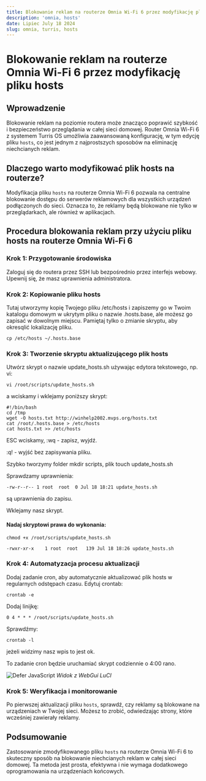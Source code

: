 ```yaml
---
title: Blokowanie reklam na routerze Omnia Wi-Fi 6 przez modyfikację pliku hosts
description: 'omnia, hosts'
date: Lipiec July 18 2024
slug: omnia, turris, hosts
---
```


# Blokowanie reklam na routerze Omnia Wi-Fi 6 przez modyfikację pliku hosts

## Wprowadzenie

Blokowanie reklam na poziomie routera może znacząco poprawić szybkość i bezpieczeństwo przeglądania w całej sieci domowej. Router Omnia Wi-Fi 6 z systemem Turris OS umożliwia zaawansowaną konfigurację, w tym edycję pliku `hosts`, co jest jednym z najprostszych sposobów na eliminację niechcianych reklam.

## Dlaczego warto modyfikować plik hosts na routerze?

Modyfikacja pliku `hosts` na routerze Omnia Wi-Fi 6 pozwala na centralne blokowanie dostępu do serwerów reklamowych dla wszystkich urządzeń podłączonych do sieci. Oznacza to, że reklamy będą blokowane nie tylko w przeglądarkach, ale również w aplikacjach.

## Procedura blokowania reklam przy użyciu pliku hosts na routerze Omnia Wi-Fi 6

### Krok 1: Przygotowanie środowiska

Zaloguj się do routera przez SSH lub bezpośrednio przez interfejs webowy. Upewnij się, że masz uprawnienia administratora.

### Krok 2: Kopiowanie pliku hosts

Tutaj utworzymy kopię Twojego pliku /etc/hosts i zapiszemy go w Twoim katalogu domowym w ukrytym pliku o nazwie .hosts.base, ale możesz go zapisać w dowolnym miejscu. Pamiętaj tylko o zmianie skryptu, aby okresqlić lokalizację pliku.

```shell
cp /etc/hosts ~/.hosts.base
```

### Krok 3: Tworzenie skryptu aktualizującego plik hosts

Utwórz skrypt o nazwie update_hosts.sh używając edytora tekstowego, np. vi:

```shell
vi /root/scripts/update_hosts.sh
```
a wciskamy i wklejamy poniższy skrypt:

```shell
#!/bin/bash
cd /tmp
wget -O hosts.txt http://winhelp2002.mvps.org/hosts.txt
cat /root/.hosts.base > /etc/hosts
cat hosts.txt >> /etc/hosts
```

ESC wciskamy, :wq - zapisz, wyjdź.

:q! - wyjść bez zapisywania pliku.

Szybko tworzymy folder mkdir scripts, plik touch update_hosts.sh

Sprawdzamy uprawnienia:

```shell
-rw-r--r-- 1 root  root  0 Jul 18 18:21 update_hosts.sh
```
są uprawnienia do zapisu.

Wklejamy nasz skrypt.

#### Nadaj skryptowi prawa do wykonania:

```shell
chmod +x /root/scripts/update_hosts.sh
```

```shell
-rwxr-xr-x    1 root  root   139 Jul 18 18:26 update_hosts.sh
```

### Krok 4: Automatyzacja procesu aktualizacji

Dodaj zadanie cron, aby automatycznie aktualizować plik hosts w regularnych odstępach czasu. Edytuj crontab:

```shell
crontab -e
```

Dodaj linijkę:

```shell
0 4 * * * /root/scripts/update_hosts.sh
```
Sprawdźmy:

```shell
crontab -l
```

jeżeli widzimy nasz wpis to jest ok.


To zadanie cron będzie uruchamiać skrypt codziennie o 4:00 rano.



![Defer JavaScript](https://filedn.eu/lPq6O1K7j8DR1n7JwTuYjYz/img/blog/turris.png)
*Widok z WebGui LuCI*


### Krok 5: Weryfikacja i monitorowanie

Po pierwszej aktualizacji pliku `hosts`, sprawdź, czy reklamy są blokowane na urządzeniach w Twojej sieci. Możesz to zrobić, odwiedzając strony, które wcześniej zawierały reklamy.

## Podsumowanie

Zastosowanie zmodyfikowanego pliku `hosts` na routerze Omnia Wi-Fi 6 to skuteczny sposób na blokowanie niechcianych reklam w całej sieci domowej. Ta metoda jest prosta, efektywna i nie wymaga dodatkowego oprogramowania na urządzeniach końcowych.